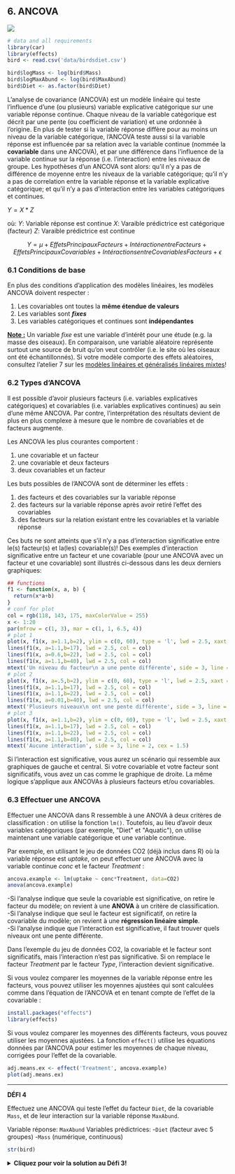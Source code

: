 ## 6. ANCOVA
![](images/schema_ancova.png)

```r
# data and all requirements
library(car)
library(effects)
bird <- read.csv('data/birdsdiet.csv')

bird$logMass <- log(bird$Mass)
bird$logMaxAbund <- log(bird$MaxAbund)
bird$Diet <- as.factor(bird$Diet)
```


L'analyse de covariance (ANCOVA) est un modèle linéaire qui teste
l'influence d'une (ou plusieurs) variable explicative catégorique sur
une variable réponse continue. Chaque niveau de la variable catégorique
est décrit par une pente (ou coefficient de variation) et une ordonnée à
l'origine. En plus de tester si la variable réponse diffère pour au
moins un niveau de la variable catégorique, l'ANCOVA teste aussi si la
variable réponse est influencée par sa relation avec la variable
continue (nommée la **covariable** dans une ANCOVA), et par une
différence dans l'influence de la variable continue sur la réponse
(i.e. l'interaction) entre les niveaux de groupe. Les hypothèses d'un
ANCOVA sont alors: qu'il n'y a pas de différence de moyenne entre les
niveaux de la variable catégorique; qu'il n'y a pas de correlation
entre la variable réponse et la variable explicative catégorique; et
qu'il n'y a pas d'interaction entre les variables catégoriques et
continues.

$Y = X * Z$

où:
$Y$: Variable réponse est continue
$X$: Varaible prédictrice est catégorique (facteur)
$Z$: Varaible prédictrice est continue

$$Y = \mu + Effets Principaux Facteurs + Intéraction entre Facteurs + Effets Principaux Covariables + Intéractions entre Covariables Facteurs + \epsilon$$

### 6.1 Conditions de base

En plus des conditions d'application des modèles linéaires, les modèles ANCOVA doivent respecter :

1.  Les covariables ont toutes la **même étendue de valeurs**
2.  Les variables sont ***fixes***
3.  Les variables catégoriques et continues sont **indépendantes**

**[Note :]{.ul}** Un variable *fixe* est une variable d'intérêt pour
une étude (e.g. la masse des oiseaux). En comparaison, une variable
aléatoire représente surtout une source de bruit qu'on veut contrôler
(i.e. le site où les oiseaux ont été échantillonnés). Si votre modèle
comporte des effets aléatoires, consultez l'atelier 7 sur les [modèles linéaires et 
généralisés linéaires mixtes](https://r.qcbs.ca/fr/workshops/r-workshop-07/)!

### 6.2 Types d'ANCOVA

Il est possible d'avoir plusieurs facteurs (i.e. variables explicatives
catégoriques) et covariables (i.e. variables explicatives continues) au
sein d'une même ANCOVA. Par contre, l'interprétation des résultats
devient de plus en plus complexe à mesure que le nombre de covariables
et de facteurs augmente.

Les ANCOVA les plus courantes comportent :

1.  une covariable et un facteur
2.  une covariable et deux facteurs
3.  deux covariables et un facteur

Les buts possibles de l'ANCOVA sont de déterminer les effets :

1.  des facteurs et des covariables sur la variable réponse
2.  des facteurs sur la variable réponse après avoir retiré l'effet des
    covariables
3.  des facteurs sur la relation existant entre les covariables et la
    variable réponse

Ces buts ne sont atteints que s'il n'y a pas d'interaction
significative entre le(s) facteur(s) et la(les) covariable(s)! Des
exemples d'interaction significative entre un facteur et une covariable
(pour une ANCOVA avec un facteur et une covariable) sont illustrés
ci-dessous dans les deux derniers graphiques:


```r
## functions
f1 <- function(x, a, b) {
  return(x*a+b)
}
# conf for plot
col = rgb(118, 143, 175, maxColorValue = 255)
x <- 1:20
par(mfrow = c(1, 3), mar = c(1, 1, 6.5, 4))
# plot 1
plot(x, f1(x, a=1.1,b=2), ylim = c(0, 60), type = 'l', lwd = 2.5, xaxt = "n", yaxt = "n", xlab = "", ylab = "", bty='l', col = col)
lines(f1(x, a=1.1,b=17), lwd = 2.5, col = col)
lines(f1(x, a=0.6,b=22), lwd = 2.5, col = col)
lines(f1(x, a=1.1,b=40), lwd = 2.5, col = col)
mtext('Un niveau du facteur\n a une pente différente', side = 3, line = 2, cex = 1.5)
# plot 2
plot(x, f1(x, a=.5,b=2), ylim = c(0, 60), type = 'l', lwd = 2.5, xaxt = "n", yaxt = "n", xlab = "", ylab = "", bty='l', col = col)
lines(f1(x, a=1.1,b=17), lwd = 2.5, col = col)
lines(f1(x, a=1.1,b=22), lwd = 2.5, col = col)
lines(f1(x, a=0.01,b=40), lwd = 2.5, col = col)
mtext('Plusieurs niveaux\n ont une pente différente', side = 3, line = 2, cex = 1.5)
# plot 3
plot(x, f1(x, a=1.1,b=2), ylim = c(0, 60), type = 'l', lwd = 2.5, xaxt = "n", yaxt = "n", xlab = "", ylab = "", bty='l', col = col)
lines(f1(x, a=1.1,b=17), lwd = 2.5, col = col)
lines(f1(x, a=1.1,b=22), lwd = 2.5, col = col)
lines(f1(x, a=1.1,b=40), lwd = 2.5, col = col)
mtext('Aucune intéraction', side = 3, line = 2, cex = 1.5)
```

Si l'interaction est significative, vous aurez un scénario qui ressemble aux graphiques de gauche et central. Si votre covariable et votre facteur sont significatifs, vous avez un cas comme le graphique de droite. La même logique s'applique aux ANCOVAs à plusieurs facteurs et/ou
covariables.\

### 6.3 Effectuer une ANCOVA


Effectuer une ANCOVA dans R ressemble à une ANOVA à deux critères de
classification : on utilise la fonction `lm()`. Toutefois, au lieu
d'avoir deux variables catégoriques (par exemple, \"Diet\" et \"Aquatic\"), on
utilise maintenant une variable catégorique et une variable continue.

Par exemple, en utilisant le jeu de données CO2 (déjà inclus dans R) où
la variable réponse est *uptake*, on peut effectuer une ANCOVA avec la
variable continue *conc* et le facteur *Treatment* :

```r
ancova.example <- lm(uptake ~ conc*Treatment, data=CO2)
anova(ancova.example)
```

-Si l'analyse indique que seule la covariable est significative, on
retire le facteur du modèle; on revient à une **ANOVA** à un critère de
classification.\
-Si l'analyse indique que seul le facteur est significatif, on retire la
covariable du modèle; on revient à une **régression linéaire simple**.\
-Si l'analyse indique que l'interaction est significative, il faut
trouver quels niveaux ont une pente différente.\

Dans l'exemple du jeu de données CO2, la covariable et le facteur sont
significatifs, mais l'interaction n'est pas significative. Si on
remplace le facteur *Treatment* par le facteur *Type*, l'interaction
devient significative.

Si vous voulez comparer les moyennes de la variable réponse entre les
facteurs, vous pouvez utiliser les moyennes ajustées qui sont calculées
comme dans l'équation de l'ANCOVA et en tenant compte de l'effet de
la covariable :

```r
install.packages("effects")
library(effects)
```

Si vous voulez comparer les moyennes des différents facteurs, vous pouvez utiliser les moyennes ajustées. La fonction `effect()` utilise les équations données par l'ANCOVA pour estimer les moyennes de chaque niveau, corrigées pour l'effet de la covariable.

```r

adj.means.ex <- effect('Treatment', ancova.example)
plot(adj.means.ex)
```

------------------------------------------------------------------------

**DÉFI 4**

Effectuez une ANCOVA qui teste l'effet du facteur `Diet`, de la
covariable `Mass`, et de leur interaction sur la variable réponse
`MaxAbund`.\

Variable réponse: `MaxAbund`
Variables prédictrices: 
-`Diet` (facteur avec 5 groupes)
-`Mass` (numérique, continuous)

```r
str(bird)
```

<details>
  <summary>**Cliquez pour voir la solution au Défi 3!**</summary>

```r
# Si vous avez complété la section avancée sur les contrastes, vous devrez réinitialiser les contrastes
# à l'aide de la fonction ''options()''
# Si vous n'avez pas complété la section avancée sur les contrastes, ignorez la première ligne du script.
options(contrasts=c("contr.treatment", "contr.poly"))

#solution
ancov1 <- lm(logMaxAbund ~ logMass*Diet, data=bird)
anova(ancov1)

summary(ancov1)
```

Dans ce cas-ci, l'interaction n'est pas significative, ce qui signifie
que l'effet de la masse sur l'abondance maximale est le même peu
importe la diète. L'interaction est retirée du modèle et l'ANCOVA
devient :

```r
ancov2 <- lm(logMaxAbund ~ logMass + Diet, data=bird)
anova(ancov2)
```

R nous indique que la diète n'est pas significative non plus, donc ce
terme est retiré du modèle. Notre modèle final devient donc une
régression linéaire simple :

```r
lm2 <- lm(logMaxAbund ~ logMass, data=bird)
summary(lm2)
```

Les résultats de l'analyse peuvent être représentés graphiquement. On
trace la variable réponse en fonction de la variable explicative
continue avec des points et des lignes de différentes couleurs pour les
différents niveaux de la variable catégorique.

Nous pouvons aussi tracez un diagramme représentant les pentes et
ordonnées à l'origine d'une ANCOVA (le modèle ancov1 plus haut) à
l'aide des fonctions `abline()` et `coef()`.

```r
coef(ancov1)


plot(logMaxAbund~logMass, data=bird, col=Diet, pch=19, ylab=expression("log"[10]*"(Maximum Abundance)"),
     xlab=expression("log"[10]*"(Mass)"))
abline(a=coef(ancov1)[1],b=coef(ancov1)[2], col="deepskyblue1")
abline(a=sum(coef(ancov1)[1]+coef(ancov1)[3]),b=sum(coef(ancov1)[2]+coef(ancov1)[7]),col="green2", lwd=2)
abline(a=sum(coef(ancov1)[1]+coef(ancov1)[4]),b=sum(coef(ancov1)[2]+coef(ancov1)[8]),col="orange1", lwd=2)
abline(a=sum(coef(ancov1)[1]+coef(ancov1)[5]),b=sum(coef(ancov1)[2]+coef(ancov1)[9]),col="lightsteelblue1",
       lwd=2)
abline(a=sum(coef(ancov1)[1]+coef(ancov1)[6]),b=sum(coef(ancov1)[2]+coef(ancov1)[10]),col="darkcyan", lwd=2)
```

</details>